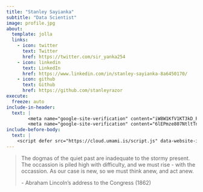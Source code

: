 ```yaml
---
title: "Stanley Sayianka"
subtitle: "Data Scientist"
image: profile.jpg
about:
  template: jolla
  links:
    - icon: twitter
      text: Twitter
      href: https://twitter.com/sir_yanka254
    - icon: linkedin
      text: LinkedIn
      href: https://www.linkedin.com/in/stanley-sayianka-8a6450170/
    - icon: github
      text: Github
      href: https://github.com/stanleyrazor
execute:
  freeze: auto
include-in-header: 
  text: |
        <meta name="google-site-verification" content="iW8W1KfV1KT3kD_PEwcD8CnlVhggL8SOIsaiOcol0ZA" />
        <meta name="google-site-verification" content="6lEPmze807NtltTn3Yre7igSvDbH_j_4fv0thNCAzsU" />
include-before-body:
  text: |
    <script defer src="https://cloud.umami.is/script.js" data-website-id="e2626c70-2118-4fa1-bf3c-49552f9b4ccf"></script>
---
```


> The dogmas of the quiet past are inadequate to the stormy present. The occassion is piled high with difficulty, and we must rise - with the occassion. As our case is new, so we must think anew, and act anew.
>
> \- Abraham Lincoln's address to the Congress (1862)
